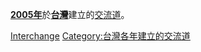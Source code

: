 '''[[2005年|2005年]]'''於'''[[台灣|台灣]]'''建立的[[交流道|交流道]]。
{{Cat topic in year|topic=台灣建立的交流道|year=2005}}
[[Category:2005年台灣建立|Interchange]]
[[Category:台灣各年建立的交流道|Category:台灣各年建立的交流道]]